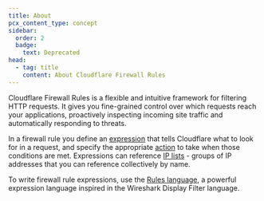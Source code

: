 ```yaml
---
title: About
pcx_content_type: concept
sidebar:
  order: 2
  badge:
    text: Deprecated
head:
  - tag: title
    content: About Cloudflare Firewall Rules
---
```



Cloudflare Firewall Rules is a flexible and intuitive framework for filtering HTTP requests. It gives you fine-grained control over which requests reach your applications, proactively inspecting incoming site traffic and automatically responding to threats.

<Render file="deprecation-notice" />

In a firewall rule you define an [expression](/ruleset-engine/rules-language/expressions/) that tells Cloudflare what to look for in a request, and specify the appropriate [action](/firewall/cf-firewall-rules/actions/) to take when those conditions are met. Expressions can reference [IP lists](/waf/tools/lists/custom-lists/#ip-lists) - groups of IP addresses that you can reference collectively by name.

To write firewall rule expressions, use the [Rules language](/ruleset-engine/rules-language/), a powerful expression language inspired in the Wireshark Display Filter language.
